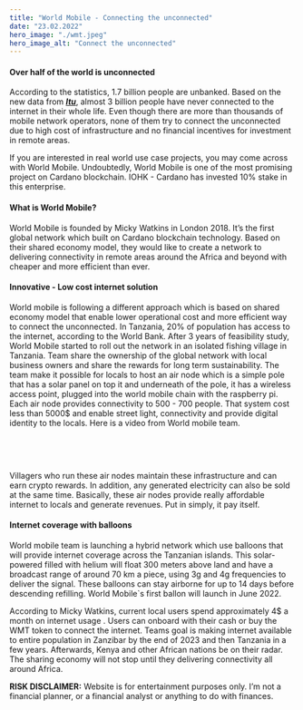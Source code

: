 ```yaml
---
title: "World Mobile - Connecting the unconnected"
date: "23.02.2022"
hero_image: "./wmt.jpeg"
hero_image_alt: "Connect the unconnected"
---
```



#### Over half of the world is unconnected

According to the statistics, 1.7 billion people are unbanked. Based on the new data from ***<em>[Itu](https://www.itu.int/hub/2021/11/facts-and-figures-2021-2-9-billion-people-still-offline/)</em>***, almost 3 billion
people have never connected to the internet in their whole life. Even though there are more than thousands of 
mobile network operators, none of them try to connect the unconnected due to high cost of infrastructure and 
no financial incentives for investment in remote areas.

If you are interested in real world use case projects, you may come across with World Mobile. Undoubtedly, 
World Mobile is one of the most promising project on Cardano blockchain. IOHK - Cardano has invested 10% stake in this enterprise.

#### What is World Mobile?

World Mobile is founded by Micky Watkins in London 2018. It’s the first global network which built on Cardano blockchain 
technology. Based on their shared economy model, they would like to create a network to delivering connectivity in remote 
areas around the Africa and beyond with cheaper and more efficient than ever.

#### Innovative - Low cost internet solution

World mobile is following a different approach which is based on shared economy model that enable lower operational cost
and more efficient way to connect the unconnected. In Tanzania, 20% of population has access to the internet, according to the World Bank.
After 3 years of feasibility study, World Mobile started to roll out the network in an isolated fishing village in Tanzania. 
Team share the ownership of the global network with local business owners and share the rewards for long term sustainability. 
The team make it possible for locals to host an air node which is a simple pole that has a solar panel on top it and underneath 
of the pole, it has a wireless access point, plugged into the world mobile chain with the raspberry pi. Each air node provides 
connectivity to 500 - 700 people. That system cost less than 5000$ and enable street light, connectivity and provide digital 
identity to the locals. Here is a video from World mobile team.
<p>&nbsp;</p>

<YouTubeEmbed src="https://www.youtube.com/embed/iYAOvIp4JwU" />


<p>&nbsp;</p>
Villagers who run these air nodes maintain these infrastructure and can earn crypto rewards. In addition, any generated electricity 
can also be sold at the same time. Basically, these air nodes provide really affordable internet to locals and generate revenues. 
Put in simply, it pay itself.

#### Internet coverage with balloons

World mobile team is launching a hybrid network which use balloons that will provide internet coverage across the Tanzanian islands.
This solar-powered filled with helium will float 300 meters above land and have a broadcast range of around 70 km a piece,
using 3g and 4g frequencies to deliver the signal.  These balloons can stay airborne for up to 14 days before descending refilling.
World Mobile`s first ballon will launch in June 2022.

According to Micky Watkins, current local users spend approximately 4$ a month on internet usage . Users can onboard with their cash or 
buy the WMT token to connect the internet. Teams goal is making internet available to entire population in Zanzibar by the end of 2023 
and then Tanzania in a few years. Afterwards, Kenya and other African nations be on their radar. The sharing economy will not stop until 
they delivering connectivity all around Africa.

<strong>RISK DISCLAIMER:</strong> Website is for entertainment purposes only. I’m not a financial planner, or a financial analyst or anything to do with finances.
